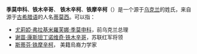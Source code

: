 '''季莫申科'''、'''铁木辛哥'''、 '''铁木辛柯'''、'''铁摩辛柯'''（'''{{lang|uk|Тимошенко}}'''）是一个源于[[乌克兰|乌克兰]]的姓氏，来自源于[[古希腊语|古希腊语]]的人名[[蒂莫西|蒂莫西]]。可以指：
* [[尤莉婭·弗拉基米羅芙娜·季莫申科|尤莉婭·弗拉基米羅芙娜·季莫申科]]，前乌克兰总理
* [[谢苗·康斯坦丁诺维奇·铁木辛哥|谢苗·康斯坦丁诺维奇·铁木辛哥]]，苏联红军将领
* [[斯蒂芬·铁摩辛柯|斯蒂芬·铁摩辛柯]]， 美籍烏裔力学家

{{Disambiguation|J|Cat=四字姓氏消歧义}}